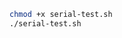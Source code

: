 <CodeGroup>

  ```bash Terminal lines
  chmod +x serial-test.sh
  ./serial-test.sh
  ```

  ```bash Output lines
  
  ```

</CodeGroup>

